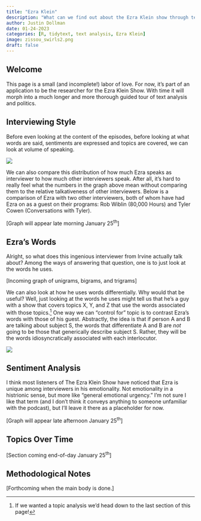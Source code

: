 ```yaml
---
title: "Ezra Klein"
description: "What can we find out about the Ezra Klein show through text?"
author: Justin Dollman
date: 01-24-2023
categories: [R, tidytext, text analysis, Ezra Klein]
image: zissou_swirls2.png
draft: false
---
```


## Welcome

This page is a small (and incomplete!) labor of love. For now, it's part of an application to be the researcher for the Ezra Klein Show. With time it will morph into a much longer and more thorough guided tour of text analysis and politics.

## Interviewing Style

Before even looking at the content of the episodes, before looking at what words are said, sentiments are expressed and topics are covered, we can look at volume of speaking.

![](generous_interviewer.png)

We can also compare this distribution of how much Ezra speaks as interviewer to how much other interviewers speak. After all, it's hard to really feel what the numbers in the graph above mean without comparing them to the relative talkativeness of other interviewers. Below is a comparison of Ezra with two other interviewers, both of whom have had Ezra on as a guest on their programs: Rob Wiblin (80,000 Hours) and Tyler Cowen (Conversations with Tyler).

[Graph will appear late morning January 25^th^]

## Ezra's Words

Alright, so what does this ingenious interviewer from Irvine actually talk about? Among the ways of answering that question, one is to just look at the words he uses.

[Incoming graph of unigrams, bigrams, and trigrams]

We can also look at how he uses words differentially. Why would that be useful? Well, just looking at the words he uses might tell us that he's a guy with a show that covers topics X, Y, and Z that use the words associated with those topics.^[If we wanted a topic analysis we'd head down to the last section of this page!] One way we can "control for" topic is to contrast Ezra's words with those of his guest. Abstractly, the idea is that if person A and B are talking about subject S, the words that differentiate A and B are *not* going to be those that generically describe subject S. Rather, they will be the words idiosyncratically associated with each interlocutor.

![](words.png)

## Sentiment Analysis

I think most listeners of The Ezra Klein Show have noticed that Ezra is unique among interviewers in his emotionality. Not emotionality in a histrionic sense, but more like "general emotional urgency." I'm not sure I like that term (and I don't think it conveys anything to someone unfamiliar with the podcast), but I'll leave it there as a placeholder for now.

[Graph will appear late afternoon January 25^th^]

## Topics Over Time

[Section coming end-of-day January 25^th^]

## Methodological Notes

[Forthcoming when the main body is done.]